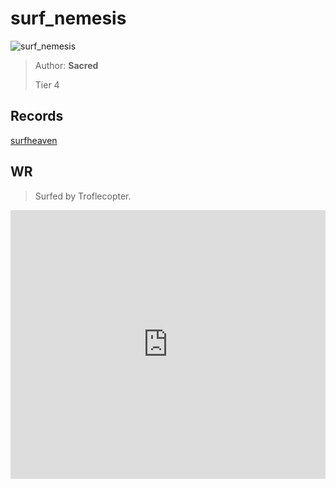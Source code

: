 
# surf_nemesis

![surf_nemesis](https://raw.githubusercontent.com/Sayt123/SurfMapPics/Maps-and-bonuses/csgo/surf_nemesis.jpg)

> Author: **Sacred**
>
> Tier 4

## Records

[surfheaven](https://surfheaven.eu/map/surf_nemesis)

## WR

> Surfed by Troflecopter.

<iframe
width="100%"
height="430"
src="https://www.youtube.com/embed/M92pPb5HMPs"
frameborder="0"
allow="accelerometer; autoplay; clipboard-write; encrypted-media; gyroscope; picture-in-picture"
allowFullScreen
/>

```md

[Surf Timer] - им ٠ Troflecopter finished in 00:50:98 (WR -00:00:24). Improving by 00:01:06
[Surf Timer] - им ٠ Troflecopter beat the map record! Rank: 1/341


```
                